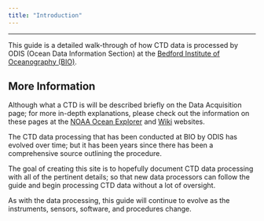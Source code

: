 ```yaml
---
title: "Introduction"
---
```


------------------------------------------------------------------------

This guide is a detailed walk-through of how CTD data is processed by ODIS (Ocean Data Information Section) at the [Bedford Institute of Oceanography (BIO)](https://www.bio.gc.ca/).

::: {.callout-note appearance="simple"}
## More Information

Although what a CTD is will be described briefly on the Data Acquisition page; for more in-depth explanations, please check out the information on these pages at the [NOAA Ocean Explorer](https://oceanexplorer.noaa.gov/facts/ctd.html) and [Wiki](https://en.wikipedia.org/wiki/CTD_(instrument)) websites.
:::

The CTD data processing that has been conducted at BIO by ODIS has evolved over time; but it has been years since there has been a comprehensive source outlining the procedure.

The goal of creating this site is to hopefully document CTD data processing with all of the pertinent details; so that new data processors can follow the guide and begin processing CTD data without a lot of oversight.

As with the data processing, this guide will continue to evolve as the instruments, sensors, software, and procedures change.

